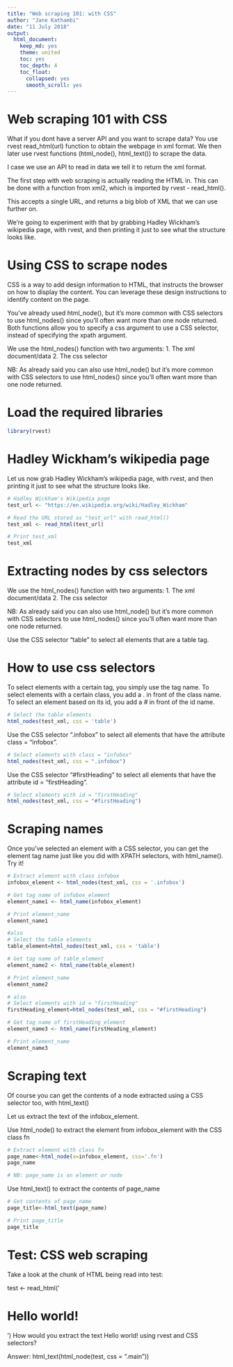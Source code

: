 ```yaml
---
title: "Web scraping 101: with CSS"
author: "Jane Kathambi"
date: "11 July 2018"
output: 
  html_document:
    keep_md: yes
    theme: united
    toc: yes
    toc_depth: 4
    toc_float:
      collapsed: yes
      smooth_scroll: yes
---
```


# Web scraping 101 with CSS

What if you dont have a server API and you want to scrape data? You use rvest read_html(url) function to obtain the webpage in xml format. We then later use rvest functions (html_node(), html_text()) to scrape the data.

I case we use an API to read in data we tell it to return the xml format.

The first step with web scraping is actually reading the HTML in. This can be done with a function from xml2, which is imported by rvest - read_html(). 

This accepts a single URL, and returns a big blob of XML that we can use further on.

We're going to experiment with that by grabbing Hadley Wickham's wikipedia page, with rvest, and then printing it just to see what the structure looks like.

# Using CSS to scrape nodes

CSS is a way to add design information to HTML, that instructs the browser on how to display the content. You can leverage these design instructions to identify content on the page.

You've already used html_node(), but it's more common with CSS selectors to use html_nodes() since you'll often want more than one node returned. Both functions allow you to specify a css argument to use a CSS selector, instead of specifying the xpath argument.

We use the html_nodes() function with two arguments:
1. The xml document/data
2. The css selector

NB: As already said you can also use html_node() but it's more common with CSS selectors to use html_nodes() since you'll often want more than one node returned.

# Load the required libraries

```r
library(rvest)
```

# Hadley Wickham's wikipedia page

Let us now grab Hadley Wickham's wikipedia page, with rvest, and then printing it just to see what the structure looks like.

```r
# Hadley Wickham's Wikipedia page
test_url <- "https://en.wikipedia.org/wiki/Hadley_Wickham"

# Read the URL stored as "test_url" with read_html()
test_xml <- read_html(test_url)

# Print test_xml
test_xml
```

# Extracting nodes by css selectors
We use the html_nodes() function with two arguments:
1. The xml document/data
2. The css selector

NB: As already said you can also use html_node() but it's more common with CSS selectors to use html_nodes() since you'll often want more than one node returned.

Use the CSS selector "table" to select all elements that are a table tag.

# How to use css selectors
To select elements with a certain tag, you simply use the tag name.
To select elements with a certain class, you add a . in front of the class name. To select an element based on its id, you add a # in front of the id name.


```r
# Select the table elements
html_nodes(test_xml, css = 'table')
```

Use the CSS selector ".infobox" to select all elements that have the attribute class = "infobox".

```r
# Select elements with class = "infobox"
html_nodes(test_xml, css = ".infobox")

```

Use the CSS selector "#firstHeading" to select all elements that have the attribute id = "firstHeading".

```r
# Select elements with id = "firstHeading"
html_nodes(test_xml, css = "#firstHeading")
```


# Scraping names

Once you've selected an element with a CSS selector, you can get the element tag name just like you did with XPATH selectors, with html_name(). Try it!


```r
# Extract element with class infobox
infobox_element <- html_nodes(test_xml, css = '.infobox')

# Get tag name of infobox_element
element_name1 <- html_name(infobox_element)

# Print element_name
element_name1

#also
# Select the table elements
table_element=html_nodes(test_xml, css = 'table')

# Get tag name of table_element
element_name2 <- html_name(table_element)

# Print element_name
element_name2

# also
# Select elements with id = "firstHeading"
firstHeading_element=html_nodes(test_xml, css = "#firstHeading")

# Get tag name of firstHeading_element
element_name3 <- html_name(firstHeading_element)

# Print element_name
element_name3
```


# Scraping text
Of course you can get the contents of a node extracted using a CSS selector too, with html_text()

Let us extract the text of the infobox_element.

Use html_node() to extract the element from infobox_element with the CSS class fn

```r
# Extract element with class fn
page_name<-html_node(x=infobox_element, css='.fn')
page_name

# NB: page_name is an element or node
```

Use html_text() to extract the contents of page_name

```r
# Get contents of page_name
page_title<-html_text(page_name)

# Print page_title
page_title
```

# Test: CSS web scraping
Take a look at the chunk of HTML being read into test:

test <- read_html('
   <h1 class = "main">Hello world!</h1>
   ')
How would you extract the text Hello world! using rvest and CSS selectors?

 Answer: html_text(html_node(test, css = ".main"))

